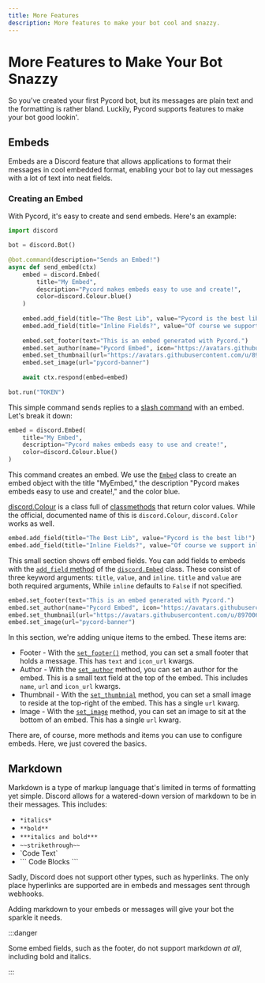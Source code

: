 ```yaml
---
title: More Features
description: More features to make your bot cool and snazzy.
---
```

 
# More Features to Make Your Bot Snazzy
So you've created your first Pycord bot, but its messages are plain text and the formatting is rather
bland. Luckily, Pycord supports features to make your bot good lookin'.
 
## Embeds
Embeds are a Discord feature that allows applications to format their messages in cool embedded format,
enabling your bot to lay out messages with a lot of text into neat fields.
 
### Creating an Embed
With Pycord, it's easy to create and send embeds. Here's an example:
 
```py
import discord
 
bot = discord.Bot()
 
@bot.command(description="Sends an Embed!")
async def send_embed(ctx)
    embed = discord.Embed(
        title="My Embed",
        description="Pycord makes embeds easy to use and create!",
        color=discord.Colour.blue()
    )
 
    embed.add_field(title="The Best Lib", value="Pycord is the best lib!")
    embed.add_field(title="Inline Fields?", value="Of course we support inline fields!", inline=True)
 
    embed.set_footer(text="This is an embed generated with Pycord.")
    embed.set_author(name="Pycord Embed", icon="https://avatars.githubusercontent.com/u/89700626")
    embed.set_thumbnail(url="https://avatars.githubusercontent.com/u/89700626")
    embed.set_image(url="pycord-banner")
 
    await ctx.respond(embed=embed)
 
bot.run("TOKEN")
```
 
This simple command sends replies to a [slash command](../Interactions/slash-commands) with an embed.
Let's break it down:
 
```py
embed = discord.Embed(
    title="My Embed",
    description="Pycord makes embeds easy to use and create!",
    color=discord.Colour.blue()
)
```
 
This command creates an embed. We use the [`Embed`](https://docs.pycord.dev/en/master/api.html#discord.Embed)
class to create an embed object with the title "MyEmbed," the description "Pycord makes embeds easy
to use and create!," and the color blue.
 
[discord.Colour](https://docs.pycord.dev/en/master/api.html#colour) is a class full of [classmethods](https://docs.python.org/3/library/functions.html#classmethod)
that return color values. While the official, documented name of this is `discord.Colour`, `discord.Color`
works as well. 
 
```py
embed.add_field(title="The Best Lib", value="Pycord is the best lib!")
embed.add_field(title="Inline Fields?", value="Of course we support inline fields!", inline=True)
```
 
This small section shows off embed fields. You can add fields to embeds with the [`add_field` method](https://docs.pycord.dev/en/master/api.html#discord.Embed.add_field)
of the [`discord.Embed`](https://docs.pycord.dev/en/master/api.html#embed) class. These consist of three 
keyword arguments: `title`, `value`, and `inline`. `title` and `value` are both required arguments, While
`inline` defaults to `False` if not specified.
 
```py
embed.set_footer(text="This is an embed generated with Pycord.")
embed.set_author(name="Pycord Embed", icon="https://avatars.githubusercontent.com/u/89700626")
embed.set_thumbnail(url="https://avatars.githubusercontent.com/u/89700626")
embed.set_image(url="pycord-banner")
```
 
In this section, we're adding unique items to the embed. These items are:
- Footer - With the [`set_footer()`](https://docs.pycord.dev/en/master/api.html#discord.Embed.set_footer)
method, you can set a small footer that holds a message. This has `text` and `icon_url` kwargs.
- Author - With the [`set_author`](https://docs.pycord.dev/en/master/api.html#discord.Embed.set_author)
method, you can set an author for the embed. This is a small text field at the top of the embed. This
includes `name`, `url` and `icon_url` kwargs.
- Thumbnail - With the [`set_thumbnial`](https://docs.pycord.dev/en/master/api.html#discord.Embed.set_thumbnail)
method, you can set a small image to reside at the top-right of the embed. This has a single `url` kwarg.
- Image - With the [`set_image`](https://docs.pycord.dev/en/master/api.html#discord.Embed.set_image)
method, you can set an image to sit at the bottom of an embed. This has a single `url` kwarg.
 
There are, of course, more methods and items you can use to configure embeds. Here, we just covered
the basics. 
 
## Markdown
Markdown is a type of markup language that's limited in terms of formatting yet simple. Discord allows
for a watered-down version of markdown to be in their messages. This includes:
 
- `*italics*`
- `**bold**`
- `***italics and bold***`
- `~~strikethrough~~`
- \`Code Text\`
- \```
Code Blocks
\```
 
Sadly, Discord does not support other types, such as hyperlinks. The only place hyperlinks are supported
are in embeds and messages sent through webhooks.
 
Adding markdown to your embeds or messages will give your bot the sparkle it needs.
 
:::danger
 
Some embed fields, such as the footer, do not support markdown *at all*, including bold and italics.
 
:::
 